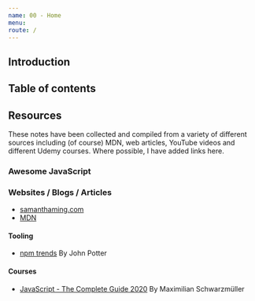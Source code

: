 ```yaml
---
name: 00 - Home
menu: 
route: /
---
```


## Introduction


## Table of contents


## Resources

These notes have been collected and compiled from a variety of different sources including (of course) MDN, web articles,
YouTube videos and different Udemy courses. Where possible, I have added links here.

### Awesome JavaScript

### Websites / Blogs / Articles
 - <a href="samanthaming.com" target="_blank">samanthaming.com</a>
 - <a href="https://developer.mozilla.org/en-US/docs/Web/JavaScript" target="_blank">MDN</a>

#### Tooling
 - <a href="https://www.npmtrends.com/" target="_blank">npm trends</a> By John Potter

#### Courses
 - <a href="https://www.udemy.com/course/javascript-the-complete-guide-2020-beginner-advanced/" target="_blank">JavaScript - The Complete Guide 2020</a> By Maximilian Schwarzmüller




